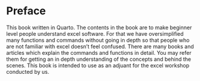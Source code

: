 # Preface {.unnumbered}

This book written in Quarto.
The contents in the book are to make beginner level people understand excel software. For that we have oversimplified many functions and commands without going in depth so that people who are not familiar with excel doesn't feel confused. There are many books and articles which explain the commands and functions in detail. You may refer them for getting an in depth understanding of the concepts and behind the scenes. This book is intended to use as an adjuant for the excel workshop conducted by us.
